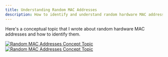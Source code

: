 ```yaml
---
title: Understanding Random MAC Addresses
description: How to identify and understand random hardware MAC addresses
---
```



Here's a conceptual topic that I wrote about random hardware MAC addresses and how to identify them.

[![Random MAC Addresses Concept Topic](/random-mac1.jpg)](/random-mac1.jpg)
[![Random MAC Addresses Concept Topic](/random-mac2.jpg)](/random-mac2.jpg)

